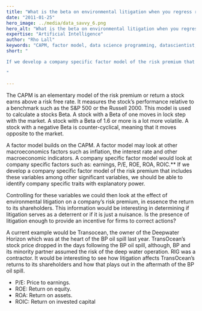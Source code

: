 ```yaml
---
title: "What is the beta on environmental litigation when you regress risk premium on company metrics?"
date: "2011-01-25"
hero_image: ../media/data_savvy_6.png
hero_alt: "What is the beta on environmental litigation when you regress risk premium on company metrics?"
expertise: "Artificial Intelligence"
author: "Rho Lall"
keywords: "CAPM, factor model, data science programming, datascientist, job of data scientist, data driven insights, data driven solutions"
short: "

If we develop a company specific factor model of the risk premium that includes these variables among other significant variables, we should be able to identify company specific traits with explanatory power.

"

---
```


The CAPM is an elementary model of the risk premium or return a stock earns above a risk free rate. It measures the stock’s performance relative to a benchmark such as the S&amp;P 500 or the Russell 2000. This model is used to calculate a stocks Beta. A stock with a Beta of one moves in lock step with the market. A stock with a Beta of 1.6 or more is a lot more volatile. A stock with a negative Beta is counter-cyclical, meaning that it moves opposite to the market.

A factor model builds on the CAPM. A factor model may look at other macroeconomics factors such as inflation, the interest rate and other macroeconomic indicators. A company specific factor model would look at company specific factors such as: earnings, P/E, ROE, ROA, ROIC.** If we develop a company specific factor model of the risk premium that includes these variables among other significant variables, we should be able to identify company specific traits with explanatory power.

Controlling for these variables we could then look at the effect of environmental litigation on a company’s risk premium, in essence the return to its shareholders. This information would be interesting in determining if litigation serves as a deterrent or if it is just a nuisance. Is the presence of litigation enough to provide an incentive for firms to correct actions?

A current example would be Transocean, the owner of the Deepwater Horizon which was at the heart of the BP oil spill last year. TransOcean’s stock price dropped in the days following the BP oil spill, although, BP and its minority partner assumed the risk of the deep water operation. RIG was a contractor. It would be interesting to see how litigation affects TransOcean’s returns to its shareholders and how that plays out in the aftermath of the BP oil spill.

- P/E: Price to earnings.
- ROE: Return on equity.
- ROA: Return on assets.
- ROIC: Return on invested capital